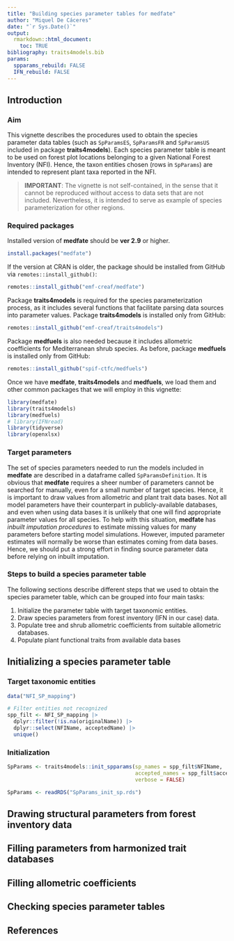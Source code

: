```yaml
---
title: "Building species parameter tables for medfate"
author: "Miquel De Cáceres"
date: "`r Sys.Date()`"
output: 
  rmarkdown::html_document:
    toc: TRUE
bibliography: traits4models.bib
params:
  spparams_rebuild: FALSE
  IFN_rebuild: FALSE
---
```


## Introduction

### Aim

This vignette describes the procedures used to obtain the species parameter data tables (such as `SpParamsES`, `SpParamsFR` and `SpParamsUS` included in package **traits4models**). Each species parameter table is meant to be used on forest plot locations belonging to a given National Forest Inventory (NFI). Hence, the taxon entities chosen (rows in `SpParams`) are intended to represent plant taxa reported in the NFI. 

>**IMPORTANT**: The vignette is not self-contained, in the sense that it cannot be reproduced without access to data sets that are not included. Nevertheless, it is intended to serve as example of species parameterization for other regions.

### Required packages

Installed version of **medfate** should be **ver 2.9** or higher. 
```r
install.packages("medfate")
```

If the version at CRAN is older, the package should be installed from GitHub via `remotes::install_github()`:
```r
remotes::install_github("emf-creaf/medfate")
```

Package **traits4models** is required for the species parameterization process, as it includes several functions that facilitate parsing data sources into parameter values. Package **traits4models** is installed only from GitHub:

```r
remotes::install_github("emf-creaf/traits4models")
```

Package **medfuels** is also needed because it includes allometric coefficients for Mediterranean shrub species. As before, package **medfuels** is installed only from GitHub:

```r
remotes::install_github("spif-ctfc/medfuels")
```

Once we have **medfate**, **traits4models** and  **medfuels**, we load them and other common packages that we will employ in this vignette:
```r
library(medfate)
library(traits4models)
library(medfuels)
# library(IFNread)
library(tidyverse)
library(openxlsx)
```

### Target parameters

The set of species parameters needed to run the models included in **medfate** are described in a dataframe called `SpParamsDefinition`. It is obvious that **medfate** requires a sheer number of parameters cannot be searched for manually, even for a small number of target species. Hence, it is important to draw values from allometric and plant trait data bases. Not all model parameters have their counterpart in publicly-available databases, and even when using data bases it is unlikely that one will find appropriate parameter values for all species. To help with this situation, **medfate** has *inbuilt imputation procedures* to estimate missing values for many parameters before starting model simulations. However, imputed parameter estimates will normally be worse than estimates coming from data bases. Hence, we should put a strong effort in finding source parameter data before relying on inbuilt imputation.

### Steps to build a species parameter table

The following sections describe different steps that we used to obtain the species parameter table, which can be grouped into four main tasks:

 1. Initialize the parameter table with target taxonomic entities.
 2. Draw species parameters from forest inventory (IFN in our case) data.
 3. Populate tree and shrub allometric coefficients from suitable allometric databases.
 4. Populate plant functional traits from available data bases
 
## Initializing a species parameter table

### Target taxonomic entities

```r
data("NFI_SP_mapping")
```


```r
# Filter entities not recognized
spp_filt <- NFI_SP_mapping |>
  dplyr::filter(!is.na(originalName)) |>
  dplyr::select(NFIName, acceptedName) |>
  unique()
```

### Initialization

```r
SpParams <- traits4models::init_spparams(sp_names = spp_filt$NFIName,
                                         accepted_names = spp_filt$acceptedName,
                                         verbose = FALSE)
```

```r
SpParams <- readRDS("SpParams_init_sp.rds")
```


## Drawing structural parameters from forest inventory data

## Filling parameters from harmonized trait databases

## Filling allometric coefficients

## Checking species parameter tables

## References
